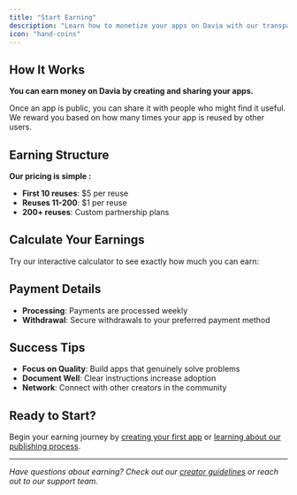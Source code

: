 ```yaml
---
title: "Start Earning"
description: "Learn how to monetize your apps on Davia with our transparent pricing policy and earning structure"
icon: "hand-coins"
---
```



## How It Works

**You can earn money on Davia by creating and sharing your apps.**

Once an app is public, you can share it with people who might find it useful. We reward you based on how many times your app is reused by other users.

## Earning Structure

**Our pricing is simple :**

- **First 10 reuses**: $5 per reuse
- **Reuses 11-200**: $1 per reuse
- **200+ reuses**: Custom partnership plans

## Calculate Your Earnings

Try our interactive calculator to see exactly how much you can earn:

<EarningsCalculator />

## Payment Details

- **Processing**: Payments are processed weekly
- **Withdrawal**: Secure withdrawals to your preferred payment method

## Success Tips

- **Focus on Quality**: Build apps that genuinely solve problems
- **Document Well**: Clear instructions increase adoption
- **Network**: Connect with other creators in the community

## Ready to Start?

Begin your earning journey by [creating your first app](/creators/become-a-creator) or [learning about our publishing process](/creators/publishing).

---

_Have questions about earning? Check out our [creator guidelines](/creators/content-guidelines) or reach out to our support team._
